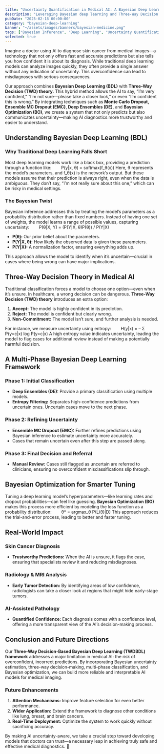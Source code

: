 ```yaml
---
title: "Uncertainty Quantification in Medical AI: A Bayesian Deep Learning Approach"
description: "Leveraging Bayesian deep learning and Three-Way Decision theory to quantify uncertainty in medical AI, ensuring more reliable and interpretable diagnostics for applications like skin cancer detection and radiology."
pubDate: "2025-02-18 00:00:00"
category: "bayesian-deep-learning"
banner: "~/assets/images/banners/bayesian-medicine.png"
tags: ["Bayesian Inference", "Deep Learning", "Uncertainty Quantification", "Neural Networks", "Subnetwork Inference"]
selected: true
---
```



Imagine a doctor using AI to diagnose skin cancer from medical images—a technology that not only offers fast and accurate predictions but also tells you how confident it is about its diagnosis. While traditional deep learning models can analyze images quickly, they often provide a single answer without any indication of uncertainty. This overconfidence can lead to misdiagnoses with serious consequences.

Our approach combines **Bayesian Deep Learning (BDL)** with **Three-Way Decision (TWD) theory**. This hybrid method allows the AI to say, “I’m very confident,” “I’m not sure—please take a closer look,” or even “I’m confident this is wrong.” By integrating techniques such as **Monte Carlo Dropout, Ensemble MC Dropout (EMC), Deep Ensembles (DE)**, and **Bayesian Optimization (BO)**, we create a system that not only predicts but also communicates uncertainty—making AI diagnostics more trustworthy and easier to understand.

## Understanding Bayesian Deep Learning (BDL)

### Why Traditional Deep Learning Falls Short

Most deep learning models work like a black box, providing a prediction through a function like:
  P(y|x, θ) = softmax(f_θ(x))
Here, θ represents the model’s parameters, and f_θ(x) is the network’s output. But these models assume that their prediction is always right, even when the data is ambiguous. They don’t say, “I’m not really sure about this one,” which can be risky in medical settings.

### The Bayesian Twist

Bayesian inference addresses this by treating the model’s parameters as a probability distribution rather than fixed numbers. Instead of having one set of weights, the model learns a range of possible values, capturing uncertainty:
  P(θ|X, Y) = (P(Y|X, θ)P(θ)) / P(Y|X)
- **P(θ):** Our prior belief about the parameters.
- **P(Y|X, θ):** How likely the observed data is given these parameters.
- **P(Y|X):** A normalization factor, ensuring everything adds up.

This approach allows the model to identify when it’s uncertain—crucial in cases where being wrong can have major implications.

## Three-Way Decision Theory in Medical AI

Traditional classification forces a model to choose one option—even when it’s unsure. In healthcare, a wrong decision can be dangerous. **Three-Way Decision (TWD) theory** introduces an extra option:
1. **Accept:** The model is highly confident in its prediction.
2. **Reject:** The model is confident but clearly wrong.
3. **Non-Commitment:** The model isn’t sure, and further analysis is needed.

For instance, we measure uncertainty using entropy:
  H(y|x) = – Σ P(y=c|x) log P(y=c|x)
A high entropy value indicates uncertainty, leading the model to flag cases for additional review instead of making a potentially harmful decision.

## A Multi-Phase Bayesian Deep Learning Framework

### Phase 1: Initial Classification
- **Deep Ensembles (DE):** Provide a primary classification using multiple models.
- **Entropy Filtering:** Separates high-confidence predictions from uncertain ones. Uncertain cases move to the next phase.

### Phase 2: Refining Uncertainty
- **Ensemble MC Dropout (EMC):** Further refines predictions using Bayesian inference to estimate uncertainty more accurately.
- Cases that remain uncertain even after this step are passed along.

### Phase 3: Final Decision and Referral
- **Manual Review:** Cases still flagged as uncertain are referred to clinicians, ensuring no overconfident misclassifications slip through.

## Bayesian Optimization for Smarter Tuning

Tuning a deep learning model’s hyperparameters—like learning rates and dropout probabilities—can feel like guessing. **Bayesian Optimization (BO)** makes this process more efficient by modeling the loss function as a probability distribution:
  θ* = argmax_θ P(L(θ)|D)
This approach reduces the trial-and-error process, leading to better and faster tuning.

## Real-World Impact

### Skin Cancer Diagnosis
- **Trustworthy Predictions:** When the AI is unsure, it flags the case, ensuring that specialists review it and reducing misdiagnoses.
  
### Radiology & MRI Analysis
- **Early Tumor Detection:** By identifying areas of low confidence, radiologists can take a closer look at regions that might hide early-stage tumors.

### AI-Assisted Pathology
- **Quantified Confidence:** Each diagnosis comes with a confidence level, offering a more transparent view of the AI’s decision-making process.

## Conclusion and Future Directions

Our **Three-Way Decision-Based Bayesian Deep Learning (TWDBDL) framework** addresses a major limitation in medical AI: the risk of overconfident, incorrect predictions. By incorporating Bayesian uncertainty estimation, three-way decision-making, multi-phase classification, and Bayesian optimization, we can build more reliable and interpretable AI models for medical imaging.

### Future Enhancements
1. **Attention Mechanisms:** Improve feature selection for even better performance.
2. **Wider Application:** Extend the framework to diagnose other conditions like lung, breast, and brain cancers.
3. **Real-Time Deployment:** Optimize the system to work quickly without sacrificing accuracy.

By making AI uncertainty-aware, we take a crucial step toward developing models that doctors can trust—a necessary leap in achieving truly safe and effective medical diagnostics. 🚀
